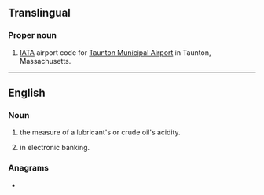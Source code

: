 {{also|Appendix:Variations of "tan"}}
==Translingual==

===Proper noun===
{{en-proper noun}}

# {{rfd-sense|mul}} [[IATA]] airport code for [[w:Taunton Municipal Airport|Taunton Municipal Airport]] in Taunton, Massachusetts.
----

==English==

===Noun===
{{head|en|noun}}

# {{lb|en|engineering}} {{init of|en|[[total]] [[acid]] [[number]]|dot=,}} the measure of a lubricant's or crude oil's acidity.
# {{lb|en|banking}} {{init of|en|[[transaction]] [[authentication]] [[number]]|dot=,}} in electronic banking.

===Anagrams===
* {{anagrams|en|a=ant|-ant|ANT|Ant|Ant.|NAT|NTA|Nat|Nat.|TNA|a'n't|an't|ant|ant-|ant.|nat}}